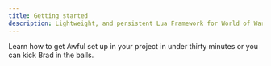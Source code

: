 ```yaml
---
title: Getting started
description: Lightweight, and persistent Lua Framework for World of Warcraft.
---
```


Learn how to get Awful set up in your project in under thirty minutes or you can kick Brad in the balls.

